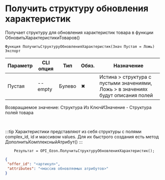 ﻿---
sidebar_position: 22
---


# Получить структуру обновления характеристик
 Получает структуру для обновления характеристик товара в функции ОбновитьХарактеристикиТоваров()



`Функция ПолучитьСтруктуруОбновленияХарактеристик(Знач Пустая = Ложь) Экспорт`

  | Параметр | CLI опция | Тип | Обяз. | Назначение |
  |-|-|-|-|-|
  | Пустая | --empty | Булево | &#x2716; | Истина > структура с пустыми значениями, Ложь > в значениях будут описания полей |

  
  Возвращаемое значение:   Структура Из КлючИЗначение - Структура полей товара

<br/>

:::tip
Характеристики представляют из себя структуры с полями complex_id, id и массивом values. Для их быстрого создания есть метод ДополнитьКомплексныйАтрибут()
:::
<br/>


```bsl title="Пример кода"
    Результат = OPI_Ozon.ПолучитьСтруктуруОбновленияХарактеристик();
```
    



```json title="Результат"
{
 "offer_id": "<артикул>",
 "attributes": "<массив обновляемых атрибутов>"
}
```
